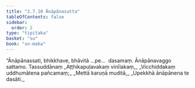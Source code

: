 ```yaml
---
title: "2.7.10 Ānāpānasutta"
tableOfContents: false
sidebar:
  order: 2
type: "tipitaka"
basket: "su"
book: "sn-maha"
---
```



<DynamicBreadcrumb />

<Division number="247" book="sn-maha">

<Paragraph number="680" book="sn-maha">
“Ānāpānassati, bhikkhave, bhāvitā …pe…  dasamaṃ.

</Paragraph>
</Division>

<Paragraph number="681" type="center" book="sn-maha">
Ānāpānavaggo sattamo.



</Paragraph>

<Paragraph number="682" type="center" book="sn-maha">
Tassuddānaṃ


</Paragraph>

<Paragraph number="683" type="verses" book="sn-maha">
_Aṭṭhikapuḷavakaṃ vinīlakaṃ,_  
_Vicchiddakaṃ uddhumātena pañcamaṃ;_  
_Mettā karuṇā muditā,_  
_Upekkhā ānāpānena te dasāti._
</Paragraph>